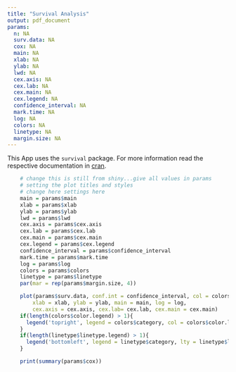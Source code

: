 ```yaml
---
title: "Survival Analysis"
output: pdf_document
params:
  n: NA
  surv.data: NA
  cox: NA
  main: NA
  xlab: NA
  ylab: NA
  lwd: NA
  cex.axis: NA
  cex.lab: NA
  cex.main: NA
  cex.legend: NA
  confidence_interval: NA
  mark.time: NA
  log: NA
  colors: NA
  linetype: NA
  margin.size: NA
---
```


This App uses the `survival` package. For more information read the respective documentation in [cran](https://cran.r-project.org/web/packages/survival/index.html).
      
<!-- Plot -->

```r
    # change this is still from shiny...give all values in params
    # setting the plot titles and styles
    # change here settings here
    main = params$main
    xlab = params$xlab
    ylab = params$ylab
    lwd = params$lwd
    cex.axis = params$cex.axis
    cex.lab = params$cex.lab
    cex.main = params$cex.main
    cex.legend = params$cex.legend
    confidence_interval = params$confidence_interval
    mark.time = params$mark.time
    log = params$log
    colors = params$colors
    linetype = params$linetype
    par(mar = rep(params$margin.size, 4))

    plot(params$surv.data, conf.int = confidence_interval, col = colors$color, lty = linetype$lty, lwd = lwd, mark.time = mark.time,
        xlab = xlab, ylab = ylab, main = main, log = log,
        cex.axis = cex.axis, cex.lab= cex.lab, cex.main = cex.main)
    if(length(colors$color.legend) > 1){
      legend('topright', legend = colors$category, col = colors$color.legend, cex = cex.legend, title = colors$legend_name, lty = 1, bty = 'n')
    }
    if(length(linetype$linetype.legend) > 1){
      legend('bottomleft', legend = linetype$category, lty = linetype$linetype.legend, cex = cex.legend, title = linetype$legend_name, col = colors$color.legend[1], bty = 'n')
    }

```

<!-- Stats -->

```r
    print(summary(params$cox))
```

